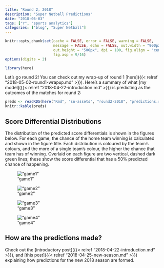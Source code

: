 ```yaml
---
title: "Round 2, 2018"
description: "Super Netball Predictions"
date: "2018-05-03"
tags: ["r", "sports analytics"]
categories: ["blog", "Super Netball"]
---
```


<!-- Time-stamp: <2018-05-03 21:02:31 (slane)> -->

```r
knitr::opts_chunk$set(cache = FALSE, error = FALSE, warning = FALSE,
                      message = FALSE, echo = FALSE, out.width = "900px",
                      out.height = "506px", dpi = 180, fig.align = "center",
                      fig.asp = 9/16)
options(digits = 2)

```

```r
library(here)

```

Let's go round 2! You can check out my wrap-up of round 1 [here]({{< relref "2018-05-02-round1-wrapup.md" >}}). Here's a summary of what [my model]({{< relref "2018-04-22-introduction.md" >}}) is predicting as the outcomes of the matches for round 2:

```r
preds <- readRDS(here("Rmd", "sn-assets", "round2-2018", "predictions.rds"))
knitr::kable(preds)

```

## Score Differential Distributions

The distribution of the predicted score differentials is shown in the figures below. For each game, the chance of the home team winning is calculated and shown in the figure title. Each distribution is coloured by the team's colours, and the more of a single team's colour, the higher the chance that team has of winning. Overlaid on each figure are two vertical, dashed dark green lines; these show the score differential that has a 50% predicted chance of happening.

!["game1"](sn-assets/round2-2018/game-1.png)

!["game2"](sn-assets/round2-2018/game-2.png)

!["game3"](sn-assets/round2-2018/game-3.png)

!["game4"](sn-assets/round2-2018/game-4.png)

## How are the predictions made?

Check out the [introductory post]({{< relref "2018-04-22-introduction.md" >}}), and [this post]({{< relref "2018-04-25-new-season.md" >}}) explaining how predictions for the new 2018 season are formed.
